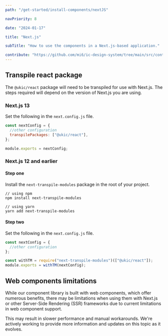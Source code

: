 ```yaml
---
path: "/get-started/install-components/nextJS"

navPriority: 8

date: "2024-01-17"

title: "Next.js"

subTitle: "How to use the components in a Next.js-based application."

contribute: "https://github.com/mi6/ic-design-system/tree/main/src/content/structured/get-started/nextJS.mdx"
---
```


## Transpile react package

The `@ukic/react` package will need to be transpiled for use with Next.js. The steps required will depend on the version of Next.js you are using.

### Next.js 13

Set the following in the `next.config.js` file.

```jsx
const nextConfig = {
  //other configuration
  transpilePackages: ["@ukic/react"],
};

module.exports = nextConfig;
```

### Next.js 12 and earlier

#### Step one

Install the `next-transpile-modules` package in the root of your project.

```shell
// using npm
npm install next-transpile-modules

// using yarn
yarn add next-transpile-modules
```

#### Step two

Set the following in the `next.config.js` file.

```jsx
const nextConfig = {
  //other configuration
};

const withTM = require("next-transpile-modules")(["@ukic/react"]);
module.exports = withTM(nextConfig);
```

## Web components limitations

While our component library is built with web components, which offer numerous benefits, there may be limitations when using them with Next.js or other Server-Side Rendering (SSR) frameworks due to current limitations in web component support.

This may result in slower performance and manual workarounds. We're actively working to provide more information and updates on this topic as it evolves.
